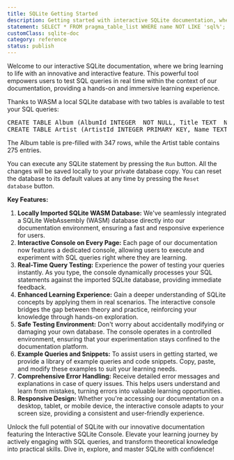 ```yaml
---
title: SQLite Getting Started
description: Getting started with interactive SQLite documentation, where we bring learning to life with an innovative and interactive feature.
statement: SELECT * FROM pragma_table_list WHERE name NOT LIKE 'sql%';
customClass: sqlite-doc
category: reference
status: publish
---
```


Welcome to our interactive SQLite documentation, where we bring learning to life with an innovative and interactive feature.
This powerful tool empowers users to test SQL queries in real time within the context of our documentation, providing a hands-on and immersive learning experience.

Thanks to WASM a local SQLite database with two tables is available to test your SQL queries:

<pre>
CREATE TABLE Album (AlbumId INTEGER  NOT NULL, Title TEXT  NOT NULL, ArtistId INTEGER  NOT NULL);
CREATE TABLE Artist (ArtistId INTEGER PRIMARY KEY, Name TEXT);
</pre>

The Album table is pre-filled with 347 rows, while the Artist table contains 275 entries.

You can execute any SQLite statement by pressing the `Run` button.
All the changes will be saved locally to your private database copy.
You can reset the database to its default values at any time by pressing the `Reset database` button.

**Key Features:**

1. **Locally Imported SQLite WASM Database:** We've seamlessly integrated a SQLite WebAssembly (WASM) database directly into our documentation environment, ensuring a fast and responsive experience for users.
2. **Interactive Console on Every Page:** Each page of our documentation now features a dedicated console, allowing users to execute and experiment with SQL queries right where they are learning.
3. **Real-Time Query Testing:** Experience the power of testing your queries instantly. As you type, the console dynamically processes your SQL statements against the imported SQLite database, providing immediate feedback.
4. **Enhanced Learning Experience:** Gain a deeper understanding of SQLite concepts by applying them in real scenarios. The interactive console bridges the gap between theory and practice, reinforcing your knowledge through hands-on exploration.
5. **Safe Testing Environment:** Don't worry about accidentally modifying or damaging your own database. The console operates in a controlled environment, ensuring that your experimentation stays confined to the documentation platform.
6. **Example Queries and Snippets:** To assist users in getting started, we provide a library of example queries and code snippets. Copy, paste, and modify these examples to suit your learning needs.
7. **Comprehensive Error Handling:** Receive detailed error messages and explanations in case of query issues. This helps users understand and learn from mistakes, turning errors into valuable learning opportunities.
8. **Responsive Design:** Whether you're accessing our documentation on a desktop, tablet, or mobile device, the interactive console adapts to your screen size, providing a consistent and user-friendly experience.

Unlock the full potential of SQLite with our innovative documentation featuring the Interactive SQLite Console. Elevate your learning journey by actively engaging with SQL queries, and transform theoretical knowledge into practical skills. Dive in, explore, and master SQLite with confidence!

